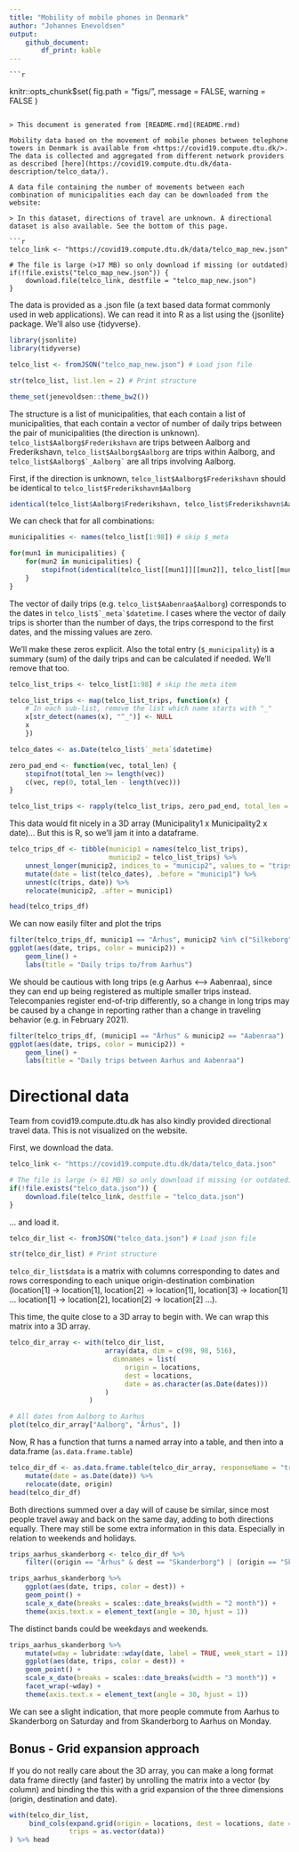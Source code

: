 ```yaml
---
title: "Mobility of mobile phones in Denmark"
author: "Johannes Enevoldsen"
output: 
    github_document:
        df_print: kable
---
```


    ```r
knitr::opts_chunk$set(
    fig.path = "figs/",
    message = FALSE,
    warning = FALSE
)

```

> This document is generated from [README.rmd](README.rmd)

Mobility data based on the movement of mobile phones between telephone towers in Denmark is available from <https://covid19.compute.dtu.dk/>. The data is collected and aggregated from different network providers as described [here](https://covid19.compute.dtu.dk/data-description/telco_data/).

A data file containing the number of movements between each combination of municipalities each day can be downloaded from the website:

> In this dataset, directions of travel are unknown. A directional dataset is also available. See the bottom of this page.

```r
telco_link <- "https://covid19.compute.dtu.dk/data/telco_map_new.json"

# The file is large (>17 MB) so only download if missing (or outdated)
if(!file.exists("telco_map_new.json")) {
    download.file(telco_link, destfile = "telco_map_new.json")
}
```

The data is provided as a .json file (a text based data format commonly used in web applications). We can read it into R as a list using the {jsonlite} package. We'll also use {tidyverse}.

```r
library(jsonlite)
library(tidyverse)

telco_list <- fromJSON("telco_map_new.json") # Load json file

str(telco_list, list.len = 2) # Print structure
```
```r
theme_set(jenevoldsen::theme_bw2())
```

The structure is a list of municipalities, that each contain a list of municipalities, that each contain a vector of number of daily trips between the pair of municipalities (the direction is unknown). `telco_list$Aalborg$Frederikshavn` are trips between Aalborg and Frederikshavn, `telco_list$Aalborg$Aalborg` are trips within Aalborg, and ``telco_list$Aalborg$`_Aalborg` `` are all trips involving Aalborg.

First, if the direction is unknown, `telco_list$Aalborg$Frederikshavn` should be identical to `telco_list$Frederikshavn$Aalborg`

```r
identical(telco_list$Aalborg$Frederikshavn, telco_list$Frederikshavn$Aalborg)
```

We can check that for all combinations:

```r
municipalities <- names(telco_list[1:98]) # skip $_meta

for(mun1 in municipalities) {
    for(mun2 in municipalities) {
        stopifnot(identical(telco_list[[mun1]][[mun2]], telco_list[[mun2]][[mun1]]))
    } 
}
```


The vector of daily trips (e.g. `telco_list$Aabenraa$Aalborg`) corresponds to the dates in ``telco_list$`_meta`$datetime``. I cases where the vector of daily trips is shorter than the number of days, the trips correspond to the first dates, and the missing values are zero.

We'll make these zeros explicit. Also the total entry (`$_municipality`) is a summary (sum) of the daily trips and can be calculated if needed. We'll remove that too.

```r
telco_list_trips <- telco_list[1:98] # skip the meta item

telco_list_trips <- map(telco_list_trips, function(x) {
    # In each sub-list, remove the list which name starts with "_"
    x[str_detect(names(x), "^_")] <- NULL
    x
    })

telco_dates <- as.Date(telco_list$`_meta`$datetime)

zero_pad_end <- function(vec, total_len) {
    stopifnot(total_len >= length(vec))
    c(vec, rep(0, total_len - length(vec)))
}

telco_list_trips <- rapply(telco_list_trips, zero_pad_end, total_len = length(telco_dates), how = "replace")
```

This data would fit nicely in a 3D array (Municipality1 x Municipality2 x date)... But this is R, so we'll jam it into a dataframe.

```r
telco_trips_df <- tibble(municip1 = names(telco_list_trips), 
                         municip2 = telco_list_trips) %>% 
    unnest_longer(municip2, indices_to = "municip2", values_to = "trips") %>% 
    mutate(date = list(telco_dates), .before = "municip1") %>% 
    unnest(c(trips, date)) %>% 
    relocate(municip2, .after = municip1)

head(telco_trips_df)
```

We can now easily filter and plot the trips

```r

filter(telco_trips_df, municip1 == "Århus", municip2 %in% c("Silkeborg", "Vejle", "Syddjurs", "Aabenraa")) %>% 
ggplot(aes(date, trips, color = municip2)) + 
    geom_line() +
    labs(title = "Daily trips to/from Aarhus")
```

We should be cautious with long trips (e.g Aarhus <--> Aabenraa), since they can end up being registered as multiple smaller trips instead. Telecompanies register end-of-trip differently, so a change in long trips may be caused by a change in reporting rather than a change in traveling behavior (e.g. in February 2021).

```r
filter(telco_trips_df, (municip1 == "Århus" & municip2 == "Aabenraa") | (municip1 == "Århus" & municip2 == "Aabenraa")) %>% 
ggplot(aes(date, trips, color = municip2)) + 
    geom_line() +
    labs(title = "Daily trips between Aarhus and Aabenraa")
```

# Directional data

Team from covid19.compute.dtu.dk has also kindly provided directional travel data. This is not visualized on the website.

First, we download the data.

```r
telco_link <- "https://covid19.compute.dtu.dk/data/telco_data.json"

# The file is large (> 61 MB) so only download if missing (or outdated)
if(!file.exists("telco_data.json")) {
    download.file(telco_link, destfile = "telco_data.json")
}
```

... and load it.

```r
telco_dir_list <- fromJSON("telco_data.json") # Load json file

str(telco_dir_list) # Print structure
```

`telco_dir_list$data` is a matrix with columns corresponding to dates and rows corresponding to each unique origin-destination combination (location[1] -> location[1], location[2] -> location[1],
location[3] -> location[1] ... location[1] -> location[2], location[2] -> location[2] ...).

This time, the quite close to a 3D array to begin with. We can wrap this matrix into a 3D array. 

```r
telco_dir_array <- with(telco_dir_list, 
                        array(data, dim = c(98, 98, 516), 
                          dimnames = list(
                             origin = locations,
                             dest = locations, 
                             date = as.character(as.Date(dates)))
                        )
                    )

# All dates from Aalborg to Aarhus
plot(telco_dir_array["Aalborg", "Århus", ])
```

Now, R has a function that turns a named array into a table, and then into a data.frame (`as.data.frame.table`)

```r
telco_dir_df <- as.data.frame.table(telco_dir_array, responseName = "trips") %>% 
    mutate(date = as.Date(date)) %>% 
    relocate(date, origin)
head(telco_dir_df)
```

Both directions summed over a day will of cause be similar, since most people travel away and back on the same day, adding to both directions equally. There may still be some extra information in this data. Especially in relation to weekends and holidays.

```r
trips_aarhus_skanderborg <- telco_dir_df %>% 
    filter((origin == "Århus" & dest == "Skanderborg") | (origin == "Skanderborg" & dest == "Århus")) 

trips_aarhus_skanderborg %>% 
    ggplot(aes(date, trips, color = dest)) +
    geom_point() +
    scale_x_date(breaks = scales::date_breaks(width = "2 month")) +
    theme(axis.text.x = element_text(angle = 30, hjust = 1))
```

The distinct bands could be weekdays and weekends.

```r
trips_aarhus_skanderborg %>% 
    mutate(wday = lubridate::wday(date, label = TRUE, week_start = 1)) %>% 
    ggplot(aes(date, trips, color = dest)) +
    geom_point() +
    scale_x_date(breaks = scales::date_breaks(width = "3 month")) +
    facet_wrap(~wday) +
    theme(axis.text.x = element_text(angle = 30, hjust = 1))
```

We can see a slight indication, that more people commute from Aarhus to Skanderborg on Saturday and from Skanderborg to Aarhus on Monday.

## Bonus - Grid expansion approach

If you do not really care about the 3D array, you can make a long format data frame directly (and faster) by unrolling the matrix into a vector (by column) and binding the this with a grid expansion of the three dimensions (origin, destination and date).

```r
with(telco_dir_list, 
     bind_cols(expand.grid(origin = locations, dest = locations, date = as.Date(dates)), 
               trips = as.vector(data))
) %>% head
```

